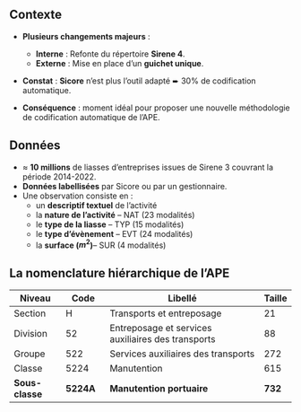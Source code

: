 ## Contexte 

- [**Plusieurs changements majeurs**]{.orange} : 
  - [**Interne**]{.blue2} : Refonte du répertoire [**Sirene 4**]{.green2}.
  - [**Externe**]{.blue2} : Mise en place d'un [**guichet unique**]{.green2}.

- [**Constat**]{.orange} : [**Sicore**]{.blue2} n'est plus l'outil adapté ➨ 30% de codification automatique.

- [**Conséquence**]{.orange} : moment idéal pour proposer une nouvelle méthodologie de codification automatique de l'APE.

## Données

- [$\approx$ **10 millions**]{.orange} de liasses d'entreprises issues de Sirene 3 couvrant la période 2014-2022.
- [**Données labellisées**]{.orange} par Sicore ou par un gestionnaire.
- Une observation consiste en : 
  - un [**descriptif textuel**]{.red2} de l'activité
  - la [**nature de l’activité**]{.blue2} -- [NAT]{.green2} (23 modalités)
  - le [**type de la liasse**]{.blue2} -- [TYP]{.green2} (15 modalités)
  - le [**type d’évènement**]{.blue2} -- [EVT]{.green2} (24 modalités)
  - la [**surface ($m^2$)**]{.blue2}-- [SUR]{.green2} (4 modalités)
  
## La nomenclature hiérarchique de l'APE

| Niveau | Code | Libellé | Taille |
|-------|------|----------------------|-|
| Section     | H     |Transports et entreposage|21|
| Division    | 52    |Entreposage et services auxiliaires des transports|88|
| Groupe      | 522   |Services auxiliaires des transports|272|
| Classe      | 5224  |Manutention|615|
| **Sous-classe** | [**5224A**]{.red2} |**Manutention portuaire**|[**732**]{.orange}|

